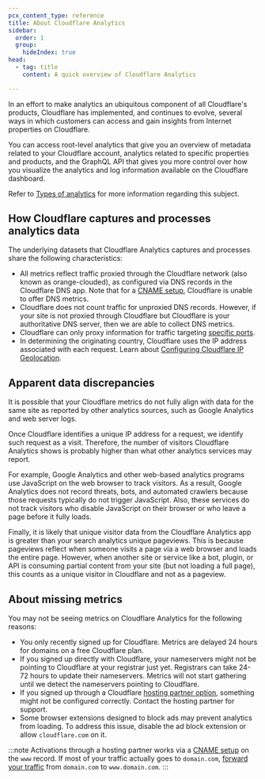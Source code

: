 ```yaml
---
pcx_content_type: reference
title: About Cloudflare Analytics
sidebar:
  order: 1
  group:
    hideIndex: true
head:
  - tag: title
    content: A quick overview of Cloudflare Analytics

---
```


In an effort to make analytics an ubiquitous component of all Cloudflare's products, Cloudflare has implemented, and continues to evolve, several ways in which customers can access and gain insights from Internet properties on Cloudflare.

You can access root-level analytics that give you an overview of metadata related to your Cloudflare account, analytics related to specific properties and products, and the GraphQL API that gives you more control over how you visualize the analytics and log information available on the Cloudflare dashboard.

Refer to [Types of analytics](/analytics/types-of-analytics/) for more information regarding this subject.

## How Cloudflare captures and processes analytics data

The underlying datasets that Cloudflare Analytics captures and processes share the following characteristics:

* All metrics reflect traffic proxied through the Cloudflare network (also known as orange-clouded), as configured via DNS records in the Cloudflare DNS app. Note that for a [CNAME setup](/dns/zone-setups/partial-setup/), Cloudflare is unable to offer DNS metrics.
* Cloudflare does not count traffic for unproxied DNS records. However, if your site is not proxied through Cloudflare but Cloudflare is your authoritative DNS server, then we are able to collect DNS metrics.
* Cloudflare can only proxy information for traffic targeting [specific ports](/fundamentals/reference/network-ports/).
* In determining the originating country, Cloudflare uses the IP address associated with each request. Learn about [Configuring Cloudflare IP Geolocation](/network/ip-geolocation/).

## Apparent data discrepancies

It is possible that your Cloudflare metrics do not fully align with data for the same site as reported by other analytics sources, such as Google Analytics and web server logs.

Once Cloudflare identifies a unique IP address for a request, we identify such request as a visit. Therefore, the number of visitors Cloudflare Analytics shows is probably higher than what other analytics services may report.

For example, Google Analytics and other web-based analytics programs use JavaScript on the web browser to track visitors. As a result, Google Analytics does not record threats, bots, and automated crawlers because those requests typically do not trigger JavaScript. Also, these services do not track visitors who disable JavaScript on their browser or who leave a page before it fully loads.

Finally, it is likely that unique visitor data from the Cloudflare Analytics app is greater than your search analytics unique pageviews. This is because pageviews reflect when someone visits a page via a web browser and loads the entire page. However, when another site or service like a bot, plugin, or API is consuming partial content from your site (but not loading a full page), this counts as a unique visitor in Cloudflare and not as a pageview.

## About missing metrics

You may not be seeing metrics on Cloudflare Analytics for the following reasons:

* You only recently signed up for Cloudflare. Metrics are delayed 24 hours for domains on a free Cloudflare plan.
* If you signed up directly with Cloudflare, your nameservers might not be pointing to Cloudflare at your registrar just yet. Registrars can take 24-72 hours to update their nameservers. Metrics will not start gathering until we detect the nameservers pointing to Cloudflare.
* If you signed up through a Cloudflare [hosting partner option](https://www.cloudflare.com/partners/), something might not be configured correctly. Contact the hosting partner for support.
* Some browser extensions designed to block ads may prevent analytics from loading. To address this issue, disable the ad block extension or allow `cloudflare.com` on it.

:::note
Activations through a hosting partner works via a [CNAME setup](/dns/zone-setups/partial-setup/) on the `www` record. If most of your traffic actually goes to `domain.com`, [forward your traffic](/rules/url-forwarding/bulk-redirects/) from `domain.com` to `www.domain.com`.
:::
